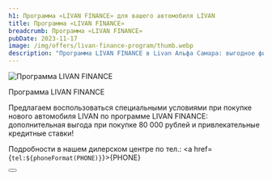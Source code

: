 ```yaml
---
h1: Программа «LIVAN FINANCE» для вашего автомобиля LIVAN
title: Программа «LIVAN FINANCE»
breadcrumb: Программа «LIVAN FINANCE»
pubDate: 2023-11-17
image: /img/offers/livan-finance-program/thumb.webp
description: "Программа LIVAN FINANCE в Livan Альфа Самара: выгодное финансирование при покупке автомобилей Ливэн. Подробнее о льготных условиях кредитования и лизинга."
---
```


<picture>
    <source media="(min-width: 1025px)" srcset="/img/offers/livan-finance-program/image.webp" />
    <source media="(min-width: 320px)" srcset="/img/offers/livan-finance-program/thumb.webp" />
    <img src="/img/offers/livan-finance-program/image.webp" alt="Программа LIVAN FINANCE" />
</picture>
<br/>

Программа LIVAN FINANCE

Предлагаем воспользоваться специальными условиями при покупке нового автомобиля LIVAN по программе LIVAN  FINANCE: дополнительная выгода при покупке 80 000 рублей и привлекательные кредитные ставки!

Подробности в нашем дилерском центре по тел.: <a href={`tel:${phoneFormat(PHONE)}`}>{PHONE}</a>

<div class="flex justify-center mt-10 mb-5">
    <Button 
        classes="popup-link block !px-4 xl:!px-8 !py-2 xl:!py-3 !text-white !no-underline" 
        url="#common-modal" 
        title="Подробнее"
        dataTitle="Заказать обратный звонок"
        dataFormName="Программа LIVAN FINANCE"
    />
</div>
